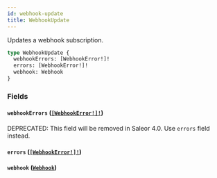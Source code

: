 ```yaml
---
id: webhook-update
title: WebhookUpdate
---
```


Updates a webhook subscription.

```graphql
type WebhookUpdate {
  webhookErrors: [WebhookError!]!
  errors: [WebhookError!]!
  webhook: Webhook
}
```

### Fields

#### `webhookErrors` ([`[WebhookError!]!`](/developer/api-reference/objects/webhook-error))

<span class="badge badge--warning">DEPRECATED: This field will be removed in Saleor 4.0. Use `errors` field instead.</span>

#### `errors` ([`[WebhookError!]!`](/developer/api-reference/objects/webhook-error))

#### `webhook` ([`Webhook`](/developer/api-reference/objects/webhook))
